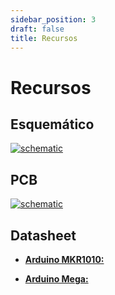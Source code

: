 ```yaml
---
sidebar_position: 3
draft: false
title: Recursos
---
```


# Recursos

## Esquemático


[![schematic](/mod/m14/Schematic_M14.svg)](/mod/m14/Schematic_M14.svg)

## PCB
[![schematic](/mod/m14/PCB_PCB_M14.svg)](/mod/m14/PCB_PCB_M14.svg)
## Datasheet

- [**Arduino MKR1010:** ](https://store.arduino.cc/products/arduino-mkr-wifi-1010?srsltid=AfmBOopuqhPcnL_g6X13EPv-cAPoeowIli0jrNlBvyCXitpMoT2r5DgQ)

- [**Arduino Mega:**](https://store.arduino.cc/products/arduino-mega-2560-rev3?srsltid=AfmBOoqIGUiOGwnAjR_UJYbCID3wB8KRJDeBTUE0RIZ8ZkzfDN-yShzp)